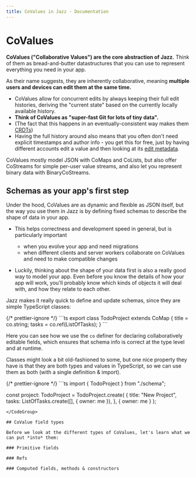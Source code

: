 ```yaml
---
title: CoValues in Jazz - Documentation
---
```



# CoValues

**CoValues ("Collaborative Values") are the core abstraction of Jazz.** Think of them as bread-and-butter datastructures that you can use to represent everything you need in your app.

As their name suggests, they are inherently collaborative, meaning **multiple users and devices can edit them at the same time.**

- CoValues allow for concurrent edits by always keeping their full edit histories, deriving the "current state" based on the currently locally available history.
- **Think of CoValues as "super-fast Git for lots of tiny data".**
- (The fact that this happens in an eventually-consistent way makes them [CRDTs](https://en.wikipedia.org/wiki/Conflict-free_replicated_data_type))
- Having the full history around also means that you often don't need explicit timestamps and author info - you get this for free, just by having different accounts edit a value and then looking at its [edit metadata](/docs/covalues/metadata).

CoValues mostly model JSON with CoMaps and CoLists, but also offer CoStreams for simple per-user value streams, and also let you represent binary data with BinaryCoStreams.

## Schemas as your app's first step

Under the hood, CoValues are as dynamic and flexible as JSON itself, but the way you use them in Jazz is by defining fixed schemas to describe the shape of data in your app.

- This helps correctness and development speed in general, but is particularly important
    - when you evolve your app and need migrations
    - when different clients and server workers collaborate on CoValues and need to make compatible changes

- Luckily, thinking about the shape of your data first is also a really good way to model your app. Even before you know the details of how your app will work, you'll probably know which kinds of objects it will deal with, and how they relate to each other.

Jazz makes it really quick to define and update schemas, since they are simple TypeScript classes:

<CodeGroup>
{/* prettier-ignore */}
```ts
export class TodoProject extends CoMap {
    title = co.string;
    tasks = co.ref(ListOfTasks);
}
```
</CodeGroup>

Here you can see how we use the `co` definer for declaring collaboratively editable fields, which ensures that schema info is correct at the type level and at runtime.

Classes might look a bit old-fashioned to some, but one nice property they have is that they are both types and values in TypeScript, so we can use them as both (with a single definition & import).

<CodeGroup>
{/* prettier-ignore */}
```ts
import { TodoProject } from "./schema";

const project: TodoProject = TodoProject.create(
    {
        title: "New Project",
        tasks: ListOfTasks.create([], { owner: me }),
    },
    { owner: me }
);
```
</CodeGroup>

## CoValue field types

Before we look at the different types of CoValues, let's learn what we can put *into* them:

### Primitive fields

### Refs

### Computed fields, methods & constructors
